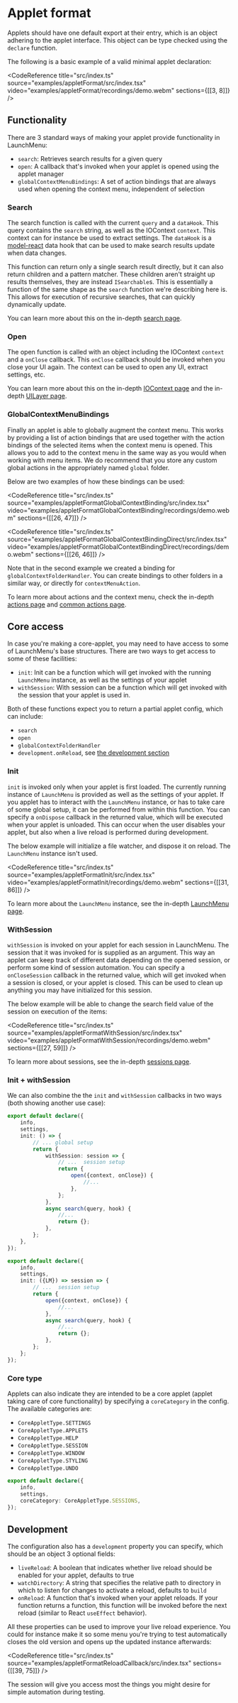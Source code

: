 # Applet format

Applets should have one default export at their entry, which is an object adhering to the applet interface. This object can be type checked using the `declare` function.

The following is a basic example of a valid minimal applet declaration:

<CodeReference
    title="src/index.ts"
    source="examples/appletFormat/src/index.tsx"
    video="examples/appletFormat/recordings/demo.webm"
    sections={[[3, 8]]}
/>

## Functionality

There are 3 standard ways of making your applet provide functionality in LaunchMenu:

-   `search`: Retrieves search results for a given query
-   `open`: A callback that's invoked when your applet is opened using the applet manager
-   `globalContextMenuBindings`: A set of action bindings that are always used when opening the context menu, independent of selection

### Search

The search function is called with the current `query` and a `dataHook`. This query contains the `search` string, as well as the IOContext `context`.
This context can for instance be used to extract settings. The `dataHook` is a [model-react](https://github.com/TarVK/model-react) data hook that can be used to make search results update when data changes.

This function can return only a single search result directly, but it can also return children and a pattern matcher. These children aren't straight up results themselves, they are instead `ISearchable`s. This is essentially a function of the same shape as the `search` function we're describing here is. This allows for execution of recursive searches, that can quickly dynamically update.

You can learn more about this on the in-depth [search page](/docs/concepts/interaction/search-system).

### Open

The open function is called with an object including the IOContext `context` and a `onClose` callback. This `onClose` callback should be invoked when you close your UI again. The context can be used to open any UI, extract settings, etc.

You can learn more about this on the in-depth [IOContext page](/docs/concepts/base/iocontext) and the in-depth [UILayer page](/docs/concepts/ui/uilayers).

### GlobalContextMenuBindings

Finally an applet is able to globally augment the context menu. This works by providing a list of action bindings that are used together with the action bindings of the selected items when the context menu is opened. This allows you to add to the context menu in the same way as you would when working with menu items. We do recommend that you store any custom global actions in the appropriately named `global` folder.

Below are two examples of how these bindings can be used:

<CodeReference
    title="src/index.ts"
    source="examples/appletFormatGlobalContextBinding/src/index.tsx"
    video="examples/appletFormatGlobalContextBinding/recordings/demo.webm"
    sections={[[26, 47]]}
/>

<CodeReference
    title="src/index.ts"
    source="examples/appletFormatGlobalContextBindingDirect/src/index.tsx"
    video="examples/appletFormatGlobalContextBindingDirect/recordings/demo.webm"
    sections={[[26, 46]]}
/>

Note that in the second example we created a binding for `globalContextFolderHandler`. You can create bindings to other folders in a similar way, or directly for `contextMenuAction`.

To learn more about actions and the context menu, check the in-depth [actions page](/docs/concepts/interaction/actions) and [common actions page](/docs/concepts/interaction/common-actions#context-menu-action).

## Core access

In case you're making a core-applet, you may need to have access to some of LaunchMenu's base structures. There are two ways to get access to some of these facilities:

-   `init`: Init can be a function which will get invoked with the running `LaunchMenu` instance, as well as the settings of your applet
-   `withSession`: With session can be a function which will get invoked with the session that your applet is used in.

Both of these functions expect you to return a partial applet config, which can include:

-   `search`
-   `open`
-   `globalContextFolderHandler`
-   `development.onReload`, see [the development section](#development)

### Init

`init` is invoked only when your applet is first loaded. The currently running instance of `LaunchMenu` is provided as well as the settings of your applet. If you applet has to interact with the `LaunchMenu` instance, or has to take care of some global setup, it can be performed from within this function. You can specify a `onDispose` callback in the returned value, which will be executed when your applet is unloaded. This can occur when the user disables your applet, but also when a live reload is performed during development.

The below example will initialize a file watcher, and dispose it on reload. The `LaunchMenu` instance isn't used.

<CodeReference
    title="src/index.ts"
    source="examples/appletFormatInit/src/index.tsx"
    video="examples/appletFormatInit/recordings/demo.webm"
    sections={[[31, 86]]}
/>

To learn more about the `LaunchMenu` instance, see the in-depth [LaunchMenu page](/docs/concepts/base/launchmenu).

### WithSession

`withSession` is invoked on your applet for each session in LaunchMenu. The session that it was invoked for is supplied as an argument. This way an applet can keep track of different data depending on the opened session, or perform some kind of session automation. You can specify a `onCloseSession` callback in the returned value, which will get invoked when a session is closed, or your applet is closed. This can be used to clean up anything you may have initialized for this session.

The below example will be able to change the search field value of the session on execution of the items:

<CodeReference
    title="src/index.ts"
    source="examples/appletFormatWithSession/src/index.tsx"
    video="examples/appletFormatWithSession/recordings/demo.webm"
    sections={[[27, 59]]}
/>

To learn more about sessions, see the in-depth [sessions page](/docs/concepts/base/session).

### Init + withSession

We can also combine the the `init` and `withSession` callbacks in two ways (both showing another use case):

```ts title=nestedInitAndWithSessionExample.ts
export default declare({
    info,
    settings,
    init: () => {
        // ... global setup
        return {
            withSession: session => {
                // ...  session setup
                return {
                    open({context, onClose}) {
                        //...
                    },
                };
            },
            async search(query, hook) {
                //...
                return {};
            },
        };
    },
});
```

```ts title=nestedInitAndWithSessionExample2.ts
export default declare({
    info,
    settings,
    init: ({LM}) => session => {
        // ...  session setup
        return {
            open({context, onClose}) {
                //...
            },
            async search(query, hook) {
                //...
                return {};
            },
        };
    };
});
```

### Core type

Applets can also indicate they are intended to be a core applet (applet taking care of core functionality) by specifying a `coreCategory` in the config. The available categories are:

-   `CoreAppletType.SETTINGS`
-   `CoreAppletType.APPLETS`
-   `CoreAppletType.HELP`
-   `CoreAppletType.SESSION`
-   `CoreAppletType.WINDOW`
-   `CoreAppletType.STYLING`
-   `CoreAppletType.UNDO`

```ts title=src/index.tsx
export default declare({
    info,
    settings,
    coreCategory: CoreAppletType.SESSIONS,
});
```

## Development

The configuration also has a `development` property you can specify, which should be an object 3 optional fields:

-   `liveReload`: A boolean that indicates whether live reload should be enabled for your applet, defaults to true
-   `watchDirectory`: A string that specifies the relative path to directory in which to listen for changes to activate a reload, defaults to `build`
-   `onReload`: A function that's invoked when your applet reloads. If your function returns a function, this function will be invoked before the next reload (similar to React `useEffect` behavior).

All these properties can be used to improve your live reload experience. You could for instance make it so some menu you're trying to test automatically closes the old version and opens up the updated instance afterwards:

<CodeReference
    title="src/index.ts"
    source="examples/appletFormatReloadCallback/src/index.tsx"
    sections={[[39, 75]]}
/>

The session will give you access most the things you might desire for simple automation during testing.
